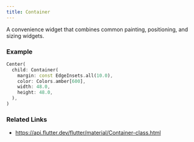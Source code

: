 ```yaml
---
title: Container
---
```


A convenience widget that combines common painting, positioning, and sizing widgets.

### Example

```dart liveslice=Container
Center(
  child: Container(
    margin: const EdgeInsets.all(10.0),
    color: Colors.amber[600],
    width: 48.0,
    height: 48.0,
  ),
)
```

### Related Links
- https://api.flutter.dev/flutter/material/Container-class.html
